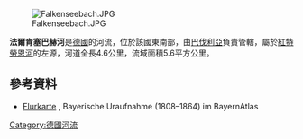 {{No footnotes|time=2020-12-06T02:53:23+00:00}}
{{Coord|47|45|50.3|N|12|45|8.8|E|display=title}}
[[Image:Falkenseebach.JPG|right]]

'''法爾肯塞巴赫河'''是[[德國|德國]]的河流，位於該國東南部，由[[巴伐利亞|巴伐利亞]]負責管轄，屬於[[紅特勞恩河|紅特勞恩河]]的左源，河道全長4.6公里，流域面積5.6平方公里。

==參考資料==
* [http://geoportal.bayern.de/bayernatlas/?zoom=13&Y=4557158.95&X=5291713.29&lang=de&topic=ba&bgLayer=historisch&catalogNodes=122 Flurkarte] {{Wayback|url=http://geoportal.bayern.de/bayernatlas/?zoom=13&Y=4557158.95&X=5291713.29&lang=de&topic=ba&bgLayer=historisch&catalogNodes=122 |date=20160304101345 }}, Bayerische Uraufnahme (1808–1864) im BayernAtlas

{{Germany-geo-stub}}
[[Category:德國河流|Category:德國河流]]